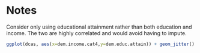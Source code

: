 # Notes
Consider only using educational attainment rather than both education and income. The two are highly correlated and would avoid having to impute.

```{r}
ggplot(dcas, aes(x=dem.income.cat4,y=dem.educ.attain)) + geom_jitter()
```
